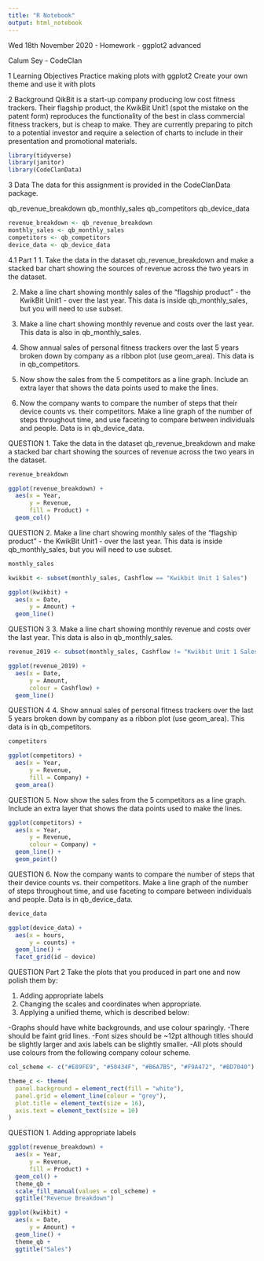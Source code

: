 ```yaml
---
title: "R Notebook"
output: html_notebook
---
```


Wed 18th November 2020 - Homework - ggplot2 advanced

Calum Sey - CodeClan

1 Learning Objectives
Practice making plots with ggplot2
Create your own theme and use it with plots

2 Background
QikBit is a start-up company producing low cost fitness trackers. Their flagship product, the KwikBit Unit1 (spot the mistake on the patent form) reproduces the functionality of the best in class commercial fitness trackers, but is cheap to make. They are currently preparing to pitch to a potential investor and require a selection of charts to include in their presentation and promotional materials.

```r
library(tidyverse)
library(janitor)
library(CodeClanData)
```

3 Data
The data for this assignment is provided in the CodeClanData package.

qb_revenue_breakdown
qb_monthly_sales
qb_competitors
qb_device_data


```r
revenue_breakdown <- qb_revenue_breakdown
monthly_sales <- qb_monthly_sales
competitors <- qb_competitors
device_data <- qb_device_data
```

4.1 Part 1
1. Take the data in the dataset qb_revenue_breakdown and make a stacked bar chart showing the sources of revenue across the two years in the dataset.

2. Make a line chart showing monthly sales of the “flagship product” - the KwikBit Unit1 - over the last year. This data is inside qb_monthly_sales, but you will need to use subset.

3. Make a line chart showing monthly revenue and costs over the last year. This data is also in qb_monthly_sales.

4. Show annual sales of personal fitness trackers over the last 5 years broken down by company as a ribbon plot (use geom_area). This data is in qb_competitors.

5. Now show the sales from the 5 competitors as a line graph. Include an extra layer that shows the data points used to make the lines.

6. Now the company wants to compare the number of steps that their device counts vs. their competitors. Make a line graph of the number of steps throughout time, and use faceting to compare between individuals and people. Data is in qb_device_data.


QUESTION
1. Take the data in the dataset qb_revenue_breakdown and make a stacked bar chart showing the sources of revenue across the two years in the dataset.

```r
revenue_breakdown
```

```r
ggplot(revenue_breakdown) +
  aes(x = Year,
      y = Revenue,
      fill = Product) +
  geom_col() 
```


QUESTION
2. Make a line chart showing monthly sales of the “flagship product” - the KwikBit Unit1 - over the last year. This data is inside qb_monthly_sales, but you will need to use subset.

```r
monthly_sales
```

```r
kwikbit <- subset(monthly_sales, Cashflow == "Kwikbit Unit 1 Sales")

ggplot(kwikbit) +
  aes(x = Date,
      y = Amount) +
  geom_line() 
```


QUESTION 3
3. Make a line chart showing monthly revenue and costs over the last year. This data is also in qb_monthly_sales.

```r
revenue_2019 <- subset(monthly_sales, Cashflow != "Kwikbit Unit 1 Sales")

ggplot(revenue_2019) +
  aes(x = Date,
      y = Amount,
      colour = Cashflow) +
  geom_line() 
```


QUESTION 4
4. Show annual sales of personal fitness trackers over the last 5 years broken down by company as a ribbon plot (use geom_area). This data is in qb_competitors.

```r
competitors
```

```r
ggplot(competitors) +
  aes(x = Year,
      y = Revenue,
      fill = Company) +
  geom_area() 
```

QUESTION
5. Now show the sales from the 5 competitors as a line graph. Include an extra layer that shows the data points used to make the lines.

```r
ggplot(competitors) +
  aes(x = Year,
      y = Revenue,
      colour = Company) +
  geom_line() +
  geom_point()
```

QUESTION
6. Now the company wants to compare the number of steps that their device counts vs. their competitors. Make a line graph of the number of steps throughout time, and use faceting to compare between individuals and people. Data is in qb_device_data.

```r
device_data
```

```r
ggplot(device_data) +
  aes(x = hours,
      y = counts) +
  geom_line() +
  facet_grid(id ~ device)
```

QUESTION
Part 2
Take the plots that you produced in part one and now polish them by:

1. Adding appropriate labels
2. Changing the scales and coordinates when appropriate.
3. Applying a unified theme, which is described below:

-Graphs should have white backgrounds, and use colour sparingly.
-There should be faint grid lines.
-Font sizes should be ~12pt although titles should be slightly larger and axis labels can   be slightly smaller.
-All plots should use colours from the following company colour scheme.

```r
col_scheme <- c("#E89FE9", "#50434F", "#B6A7B5", "#F9A472", "#BD7040")
```

```r
theme_c <- theme(
  panel.background = element_rect(fill = "white"),
  panel.grid = element_line(colour = "grey"),
  plot.title = element_text(size = 16),
  axis.text = element_text(size = 10)
)
```

QUESTION
1. Adding appropriate labels

```r
ggplot(revenue_breakdown) +
  aes(x = Year,
      y = Revenue,
      fill = Product) +
  geom_col() +
  theme_qb +
  scale_fill_manual(values = col_scheme) +
  ggtitle("Revenue Breakdown")
```


```r
ggplot(kwikbit) +
  aes(x = Date,
      y = Amount) +
  geom_line() +
  theme_qb +
  ggtitle("Sales")
```









